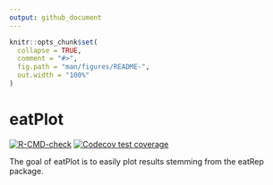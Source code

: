 ```yaml
---
output: github_document
---
```


<!-- README.md is generated from README.Rmd. Please edit that file -->

```r
knitr::opts_chunk$set(
  collapse = TRUE,
  comment = "#>",
  fig.path = "man/figures/README-",
  out.width = "100%"
)
```

# eatPlot

<!-- badges: start -->
[![R-CMD-check](https://github.com/nickhaf/eatPlot/actions/workflows/R-CMD-check.yaml/badge.svg)](https://github.com/nickhaf/eatPlot/actions/workflows/R-CMD-check.yaml)
[![Codecov test coverage](https://codecov.io/gh/nickhaf/eatPlot/branch/main/graph/badge.svg)](https://app.codecov.io/gh/nickhaf/eatPlot?branch=main)
<!-- badges: end -->

The goal of eatPlot is to easily plot results stemming from the eatRep package. 

<!-- ## Installation -->

<!-- You can install the development version of eatPlot from [GitHub](https://github.com/) with: -->

<!-- ``` r -->
<!-- # install.packages("devtools") -->
<!-- devtools::install_github("nickhaf/eatPlot") -->
<!-- ``` -->

<!-- ## Basic workflow -->
<!-- ### Data preperation -->
<!-- `eatPlot` makes it simple to prepare `eatRep` output for plotting. Depending on whether you want to plot cross-sectional data or trenddata, you can use either: -->
<!-- ```{r} -->
<!-- library(eatPlot) -->
<!-- barplot_data <- prep_no_trend( -->
<!--   dat = adjusted_means, -->
<!--   grouping_var = "adjust", -->
<!--   columns = "adjust", -->
<!--   competence = "GL", -->
<!--   sig_niveau = 0.05 -->
<!-- ) -->
<!-- ``` -->

<!-- or: -->
<!-- ```{r} -->
<!-- lineplot_data <- prep_trend(dat = trend_books,  -->
<!--                             grouping_var = "KBuecher_imp3",  -->
<!--                             competence = "GL",  -->
<!--                             sig_niveau = 0.05) -->
<!-- ``` -->
<!-- You can also remove specific states, if you don't want to plot them: -->
<!-- ```{r} -->
<!-- lineplot_data <- filter_rows(lineplot_data, state = "wholeGroup", remove = TRUE) -->
<!-- ``` -->


<!-- ### Plotting -->
<!-- The prepared data can then fed into one of the plotting functions. For example, if you want to plot a barplot with an ajacent table, first plot both plots indidually, and then merge them together: -->
<!-- ```{r} -->
<!-- p_table <- plot_table(barplot_data[["plot_table"]]) -->
<!-- p_bar <- plot_bar(barplot_data) -->

<!-- plot_table_bar(p_table, p_bar) -->
<!-- ``` -->

<!-- Or, if you want a lineplot: -->
<!-- ```{r} -->
<!-- p_line <- plot_lineplot(lineplot_data, axis_x_label_centralize = 0.15) -->
<!-- p_line -->
<!-- ``` -->

<!-- The plots are optimally adjusted for A4-pages, and can be saved as pdf as follows: -->
<!-- ```{r} -->
<!-- save_plot(p_line, filename = "../lineplot.pdf") -->
<!-- ``` -->



